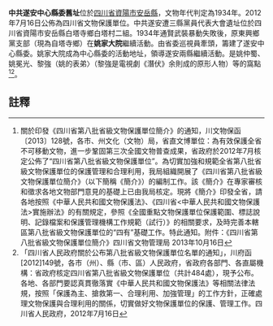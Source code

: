 {{msg:四川省文物保護單位
|名稱 = 中共遂安中心縣委舊址
|編號 = 473
|圖片 = 
|級別 = S8
|分類 = 
|時代 = 1934年
|地点 = [[四川省|四川省]][[資陽市|資陽市]][[安岳縣|安岳縣]]
|坐標 =
|登錄 = 2012年7月16日
}}
'''中共遂安中心縣委舊址'''位於[[四川省|四川省]][[資陽市|資陽市]][[安岳縣|安岳縣]]，文物年代判定為1934年。2012年7月16日公佈為四川省文物保護單位。中共遂安遭三縣黨員代表大會遺址位於四川省資陽市安岳縣白塔寺鄉白塔村二組。1934年通賢武裝暴動失敗後，原東興鄉黨支部（現為自塔寺鄉）在'''姚家大院'''繼續活動。由省委巡視員牽頭，籌建了遂安中心縣委。姚家大院成為中心縣委的活動地址，領導遂安兩縣繼續活動。是姚仲蜀、姚冕光、黎強（姚的表弟〉（黎強是電視劇《潛伏》余則成的原形人物）等的窩點<ref>關於印發《四川省第八批省級文物保護單位簡介》的通知，川文物保函〔2013〕128號，各市、州文化（文物）局，省直文博單位：為有效保護全省不可移動文物，進一步鞏固第三次全國文物普查成果，省政府於2012年7月核定公佈了“四川省第八批省級文物保護單位”。為切實加強和規範全省第八批省級文物保護單位的保護管理和合理利用，我局組織開展了《四川省第八批省級文物保護單位簡介》（以下簡稱《簡介》）的編制工作。該《簡介》在專家審核和徵求各地文物部門意見的基礎上已由我局核定。現將《簡介》印發全省，請各地按照《中華人民共和國文物保護法》、《四川省<中華人民共和國文物保護法>實施辦法》的有關規定，參照《全國重點文物保護單位保護範圍、標誌說明、記錄檔案和保護管理機構工作規範（試行）》的相關要求，及時完善本轄區第八批省級文物保護單位的“四有”基礎工作。特此通知。附件：《四川省第八批省級文物保護單位簡介》四川省文物管理局  2013年10月16日</ref><ref>  「四川省人民政府關於公布第八批省級文物保護單位名單的通知」，川府函[2012]149號，各市（州）、縣（市、區）人民政府，省政府各部門、各直屬機構：省政府核定四川省第八批省級文物保護單位（共計484處），現予公布。各地、各部門要認真貫徹落實《中華人民共和國文物保護法》等相關法律法規，按照「保護為主、搶救第一、合理利用、加強管理」的工作方針，正確處理文物保護與合理利用的關係，切實做好文物保護單位的保護、管理工作。四川省人民政府，2012年7月16日</ref>。
==註釋==
{{reflist}}
{{文物保護單位小作品}}